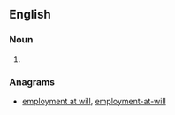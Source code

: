 ==English==

===Noun===
{{en-noun|head=[[at will]] [[employment]]|-}}

# {{alternative form of|employment at will|lang=en}}

===Anagrams===
* [[employment at will#English|employment at will]], [[employment-at-will#English|employment-at-will]]